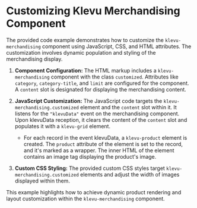 
<Meta title="Apps/Merchandising/Examples/Customized" />

# Customizing Klevu Merchandising Component

The provided code example demonstrates how to customize the
`klevu-merchandising` component using JavaScript, CSS, and HTML attributes. The
customization involves dynamic population and styling of the merchandising
display.

1. **Component Configuration:** The HTML markup includes a `klevu-merchandising`
   component with the class `customized`. Attributes like `category`,
   `category-title`, and `limit` are configured for the component. A `content`
   slot is designated for displaying the merchandising content.

2. **JavaScript Customization:** The JavaScript code targets the
   `klevu-merchandising.customized` element and the `content` slot within it. It
   listens for the `"klevuData"` event on the merchandising component. Upon klevuData
   reception, it clears the content of the `content` slot and populates it with
   a `klevu-grid` element.

   - For each record in the event klevuData, a `klevu-product` element is created.
     The `product` attribute of the element is set to the record, and it's
     marked as a wrapper. The inner HTML of the element contains an image tag
     displaying the product's image.

3. **Custom CSS Styling:** The provided custom CSS styles target
   `klevu-merchandising.customized` elements and adjust the width of images
   displayed within them.

This example highlights how to achieve dynamic product rendering and layout
customization within the `klevu-merchandising` component.

<Canvas of={Stories.CustomizedMerchandising} />
